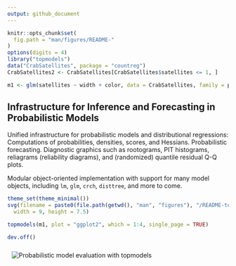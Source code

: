 ```yaml
---
output: github_document
---
```


<!-- README.md is generated from README.Rmd. Please edit that file and run rmarkdown::render("README.Rmd") -->

```r
knitr::opts_chunk$set(
  fig.path = "man/figures/README-"
)
options(digits = 4)
library("topmodels")
data("CrabSatellites", package = "countreg")
CrabSatellites2 <- CrabSatellites[CrabSatellites$satellites <= 1, ]

m1 <- glm(satellites ~ width + color, data = CrabSatellites, family = poisson)
```

## Infrastructure for Inference and Forecasting in Probabilistic Models

Unified infrastructure for probabilistic models and distributional regressions:
Computations of probabilities, densities, scores, and Hessians.
Probabilistic forecasting. Diagnostic graphics such as rootograms, PIT histograms,
reliagrams (reliability diagrams), and (randomized) quantile residual Q-Q plots.

Modular object-oriented implementation with support for many model objects, including
`lm`, `glm`, `crch`, `disttree`, and more to come.

```r
theme_set(theme_minimal())
svg(filename = paste0(file.path(getwd(), "man", "figures"), "/README-topmodels.svg"),
  width = 9, height = 7.5)

topmodels(m1, plot = "ggplot2", which = 1:4, single_page = TRUE)

dev.off()
```

<img alt="Probabilistic model evaluation with topmodels" src="man/figures/README-topmodels.svg" style="border:10px solid transparent">
